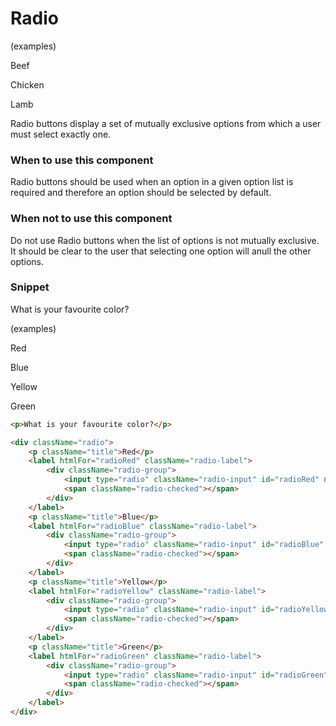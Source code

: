 
<Meta title="Components/Interactions/Radio" />

# Radio

(examples)

Beef

Chicken

Lamb

Radio buttons display a set of mutually exclusive options from which a user must select exactly one.

### When to use this component

Radio buttons should be used when an option in a given option list is required and therefore an option should be selected by default.

### When not to use this component

Do not use Radio buttons when the list of options is not mutually exclusive. It should be clear to the user that selecting one option will anull the other options.

### Snippet

What is your favourite color?

(examples)

Red

Blue

Yellow

Green

```HTML
<p>What is your favourite color?</p>

<div className="radio">
    <p className="title">Red</p>
    <label htmlFor="radioRed" className="radio-label">
        <div className="radio-group">
            <input type="radio" className="radio-input" id="radioRed" name="radioColor" hidden />
            <span className="radio-checked"></span>
        </div>
    </label>
    <p className="title">Blue</p>
    <label htmlFor="radioBlue" className="radio-label">
        <div className="radio-group">
            <input type="radio" className="radio-input" id="radioBlue" name="radioColor" hidden />
            <span className="radio-checked"></span>
        </div>
    </label>
    <p className="title">Yellow</p>
    <label htmlFor="radioYellow" className="radio-label">
        <div className="radio-group">
            <input type="radio" className="radio-input" id="radioYellow" name="radioColor" hidden />
            <span className="radio-checked"></span>
        </div>
    </label>
    <p className="title">Green</p>
    <label htmlFor="radioGreen" className="radio-label">
        <div className="radio-group">
            <input type="radio" className="radio-input" id="radioGreen" name="radioColor" hidden />
            <span className="radio-checked"></span>
        </div>
    </label>
</div>
```